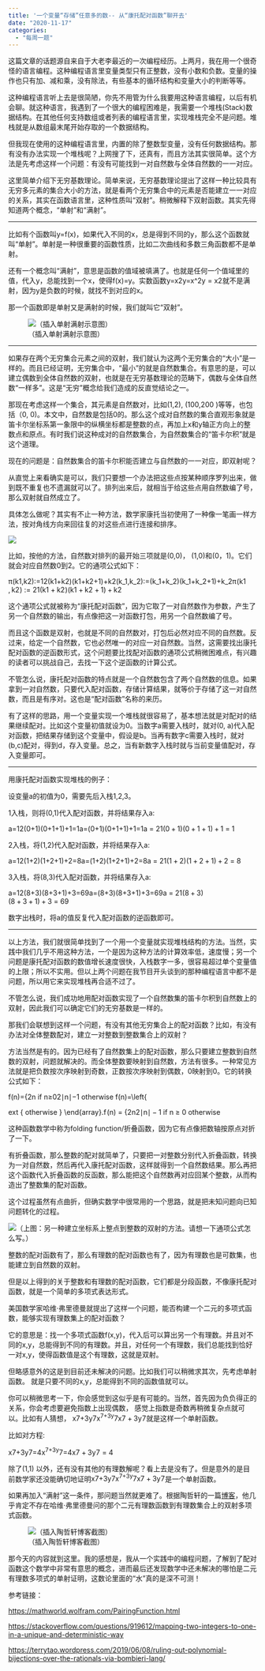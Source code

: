 ```yaml
---
title: '一个变量“存储”任意多的数-- 从“康托配对函数”聊开去'
date: "2020-11-17"
categories:
  - "每周一题"
---
```


这篇文章的话题源自来自于大老李最近的一次编程经历。上两月，我在用一个很奇怪的语言编程。这种编程语言里变量类型只有正整数，没有小数和负数。变量的操作也只有加、减和乘，没有除法，有些基本的循环结构和变量大小的判断等等。

这种编程语言听上去是很简陋，你先不用管为什么我要用这种语言编程，以后有机会聊。就这种语言，我遇到了一个很大的编程困难是，我需要一个堆栈(Stack)数据结构。在其他任何支持数组或者列表的编程语言里，实现堆栈完全不是问题。堆栈就是从数组最末尾开始存取的一个数据结构。

但我现在使用的这种编程语言里，内置的除了整数型变量，没有任何数据结构。那有没有办法实现一个堆栈呢？上网搜了下，还真有，而且方法其实很简单。这个方法是先考虑这样一个问题：有没有可能找到一对自然数与全体自然数的一一对应。

这里简单介绍下无穷基数理论。简单来说，无穷基数理论提出了这样一种比较具有无穷多元素的集合大小的方法，就是看两个无穷集合中的元素是否能建立一一对应的关系，其实在函数语言里，这种性质叫“双射”。稍微解释下双射函数。其实先得知道两个概念，“单射”和“满射”。

<hr>

比如有个函数叫y=f(x)，如果代入不同的x，总是得到不同的y，那么这个函数就叫“单射”。单射是一种很重要的函数性质，比如二次曲线和多数三角函数都不是单射。

还有一个概念叫“满射”，意思是函数的值域被填满了。也就是任何一个值域里的值，代入y，总能找到一个x，使得f(x)=y。实数函数<span class="katex--inline"><span class="katex"><span class="katex-mathml">y=x2y=x^2</span><span class="katex-html" aria-hidden="true"><span class="base"><span class="strut" style="height:.625em;vertical-align:-.19444em;"></span><span style="margin-right:.03588em;" class="mord mathdefault">y</span><span class="mspace" style="margin-right:.277778em;"></span><span class="mrel">=</span><span class="mspace" style="margin-right:.277778em;"></span></span><span class="base"><span class="strut" style="height:.814108em;vertical-align:0;"></span><span class="mord"><span class="mord mathdefault">x</span><span class="msupsub"><span class="vlist-t"><span class="vlist-r"><span class="vlist" style="height:.814108em;"><span class="" style="top:-3.063em;margin-right:.05em;"><span class="pstrut" style="height:2.7em;"></span><span class="sizing reset-size6 size3 mtight"><span class="mord mtight">2</span></span></span></span></span></span></span></span></span></span></span></span>就不是满射，因为y是负数的时候，就找不到对应的x。

那一个函数即是单射又是满射的时候，我们就叫它“双射”。

![（插入单射满射示意图）](https://pic1.zhimg.com/80/v2-518c69dca18286b04168c076a9ef4890_720w.jpg)

<hr>

如果存在两个无穷集合元素之间的双射，我们就认为这两个无穷集合的“大小”是一样的。而且已经证明，无穷集合中，“最小”的就是自然数集合。有意思的是，可以建立偶数到全体自然数的双射，也就是在无穷基数理论的范畴下，偶数与全体自然数“一样多”。这是“无穷”概念给我们造成的反直觉结论之一。

那现在考虑这样一个集合，其元素是自然数对，比如(1,2), (100,200 )等等，也包括（0, 0)。本文中，自然数是包括0的。那么这个成对自然数的集合直观形象就是笛卡尔坐标系第一象限中的纵横坐标都是整数的点，再加上x和y轴正方向上的整数点和原点。有时我们说这种成对的自然数集合，为自然数集合的“笛卡尔积”就是这个道理。

现在的问题是：自然数集合的笛卡尔积能否建立与自然数的一一对应，即双射呢？

从直觉上来看确实是可以，我们只要想一个办法把这些点按某种顺序罗列出来，做到既不重复也不遗漏就可以了。排列出来后，就相当于给这些点用自然数编了号，那么双射就自然成立了。

具体怎么做呢？其实有不止一种方法，数学家康托当初使用了一种像一笔画一样方法，按对角线方向来回往复的对这些点进行连接和排序。

![](https://pic1.zhimg.com/80/v2-ef41b729fb79c138568e36d79bfbc440_720w.jpg)

比如，按他的方法，自然数对排列的最开始三项就是(0,0)， (1,0)和(0，1)。它们就会对应自然数0到2。它的通项公式如下：

<span class="katex--inline"><span class="katex"><span class="katex-mathml">π(k1,k2):=12(k1+k2)(k1+k2+1)+k2\pi(k_1,k_2):=\frac{1}{2}(k_1+k_2)(k_1+k_2+1)+k_2</span><span class="katex-html" aria-hidden="true"><span class="base"><span class="strut" style="height:1em;vertical-align:-.25em;"></span><span style="margin-right:.03588em;" class="mord mathdefault">π</span><span class="mopen">(</span><span class="mord"><span style="margin-right:.03148em;" class="mord mathdefault">k</span><span class="msupsub"><span class="vlist-t vlist-t2"><span class="vlist-r"><span class="vlist" style="height:.301108em;"><span class="" style="top:-2.55em;margin-left:-.03148em;margin-right:.05em;"><span class="pstrut" style="height:2.7em;"></span><span class="sizing reset-size6 size3 mtight"><span class="mord mtight">1</span></span></span></span><span class="vlist-s">​</span></span><span class="vlist-r"><span class="vlist" style="height:.15em;"><span class=""></span></span></span></span></span></span><span class="mpunct">,</span><span class="mspace" style="margin-right:.166667em;"></span><span class="mord"><span style="margin-right:.03148em;" class="mord mathdefault">k</span><span class="msupsub"><span class="vlist-t vlist-t2"><span class="vlist-r"><span class="vlist" style="height:.301108em;"><span class="" style="top:-2.55em;margin-left:-.03148em;margin-right:.05em;"><span class="pstrut" style="height:2.7em;"></span><span class="sizing reset-size6 size3 mtight"><span class="mord mtight">2</span></span></span></span><span class="vlist-s">​</span></span><span class="vlist-r"><span class="vlist" style="height:.15em;"><span class=""></span></span></span></span></span></span><span class="mclose">)</span><span class="mspace" style="margin-right:.277778em;"></span><span class="mrel">:</span></span><span class="base"><span class="strut" style="height:.36687em;vertical-align:0;"></span><span class="mrel">=</span><span class="mspace" style="margin-right:.277778em;"></span></span><span class="base"><span class="strut" style="height:1.19011em;vertical-align:-.345em;"></span><span class="mord"><span class="mopen nulldelimiter"></span><span class="mfrac"><span class="vlist-t vlist-t2"><span class="vlist-r"><span class="vlist" style="height:.845108em;"><span class="" style="top:-2.655em;"><span class="pstrut" style="height:3em;"></span><span class="sizing reset-size6 size3 mtight"><span class="mord mtight"><span class="mord mtight">2</span></span></span></span><span class="" style="top:-3.23em;"><span class="pstrut" style="height:3em;"></span><span class="frac-line" style="border-bottom-width:.04em;"></span></span><span class="" style="top:-3.394em;"><span class="pstrut" style="height:3em;"></span><span class="sizing reset-size6 size3 mtight"><span class="mord mtight"><span class="mord mtight">1</span></span></span></span></span><span class="vlist-s">​</span></span><span class="vlist-r"><span class="vlist" style="height:.345em;"><span class=""></span></span></span></span></span><span class="mclose nulldelimiter"></span></span><span class="mopen">(</span><span class="mord"><span style="margin-right:.03148em;" class="mord mathdefault">k</span><span class="msupsub"><span class="vlist-t vlist-t2"><span class="vlist-r"><span class="vlist" style="height:.301108em;"><span class="" style="top:-2.55em;margin-left:-.03148em;margin-right:.05em;"><span class="pstrut" style="height:2.7em;"></span><span class="sizing reset-size6 size3 mtight"><span class="mord mtight">1</span></span></span></span><span class="vlist-s">​</span></span><span class="vlist-r"><span class="vlist" style="height:.15em;"><span class=""></span></span></span></span></span></span><span class="mspace" style="margin-right:.222222em;"></span><span class="mbin">+</span><span class="mspace" style="margin-right:.222222em;"></span></span><span class="base"><span class="strut" style="height:1em;vertical-align:-.25em;"></span><span class="mord"><span style="margin-right:.03148em;" class="mord mathdefault">k</span><span class="msupsub"><span class="vlist-t vlist-t2"><span class="vlist-r"><span class="vlist" style="height:.301108em;"><span class="" style="top:-2.55em;margin-left:-.03148em;margin-right:.05em;"><span class="pstrut" style="height:2.7em;"></span><span class="sizing reset-size6 size3 mtight"><span class="mord mtight">2</span></span></span></span><span class="vlist-s">​</span></span><span class="vlist-r"><span class="vlist" style="height:.15em;"><span class=""></span></span></span></span></span></span><span class="mclose">)</span><span class="mopen">(</span><span class="mord"><span style="margin-right:.03148em;" class="mord mathdefault">k</span><span class="msupsub"><span class="vlist-t vlist-t2"><span class="vlist-r"><span class="vlist" style="height:.301108em;"><span class="" style="top:-2.55em;margin-left:-.03148em;margin-right:.05em;"><span class="pstrut" style="height:2.7em;"></span><span class="sizing reset-size6 size3 mtight"><span class="mord mtight">1</span></span></span></span><span class="vlist-s">​</span></span><span class="vlist-r"><span class="vlist" style="height:.15em;"><span class=""></span></span></span></span></span></span><span class="mspace" style="margin-right:.222222em;"></span><span class="mbin">+</span><span class="mspace" style="margin-right:.222222em;"></span></span><span class="base"><span class="strut" style="height:.84444em;vertical-align:-.15em;"></span><span class="mord"><span style="margin-right:.03148em;" class="mord mathdefault">k</span><span class="msupsub"><span class="vlist-t vlist-t2"><span class="vlist-r"><span class="vlist" style="height:.301108em;"><span class="" style="top:-2.55em;margin-left:-.03148em;margin-right:.05em;"><span class="pstrut" style="height:2.7em;"></span><span class="sizing reset-size6 size3 mtight"><span class="mord mtight">2</span></span></span></span><span class="vlist-s">​</span></span><span class="vlist-r"><span class="vlist" style="height:.15em;"><span class=""></span></span></span></span></span></span><span class="mspace" style="margin-right:.222222em;"></span><span class="mbin">+</span><span class="mspace" style="margin-right:.222222em;"></span></span><span class="base"><span class="strut" style="height:1em;vertical-align:-.25em;"></span><span class="mord">1</span><span class="mclose">)</span><span class="mspace" style="margin-right:.222222em;"></span><span class="mbin">+</span><span class="mspace" style="margin-right:.222222em;"></span></span><span class="base"><span class="strut" style="height:.84444em;vertical-align:-.15em;"></span><span class="mord"><span style="margin-right:.03148em;" class="mord mathdefault">k</span><span class="msupsub"><span class="vlist-t vlist-t2"><span class="vlist-r"><span class="vlist" style="height:.301108em;"><span class="" style="top:-2.55em;margin-left:-.03148em;margin-right:.05em;"><span class="pstrut" style="height:2.7em;"></span><span class="sizing reset-size6 size3 mtight"><span class="mord mtight">2</span></span></span></span><span class="vlist-s">​</span></span><span class="vlist-r"><span class="vlist" style="height:.15em;"><span class=""></span></span></span></span></span></span></span></span></span></span>

这个通项公式就被称为“康托配对函数”，因为它取了一对自然数作为参数，产生了另一个自然数的输出，有点像把这一对函数打包，用另一个自然数编了号。

而且这个函数是双射，也就是不同的自然数对，打包后必然对应不同的自然数。反过来，给定一个自然数，它也必然唯一的对应一对自然数。当然，这需要找出康托配对函数的逆函数形式，这个问题要比找配对函数的通项公式稍微困难点，有兴趣的读者可以挑战自己，去找一下这个逆函数的计算公式。

不管怎么说，康托配对函数的特点就是一个自然数包含了两个自然数的信息。如果拿到一对自然数，只要代入配对函数，存储计算结果，就等价于存储了这一对自然数，而且是有序对。这也是“配对函数”名称的来历。

有了这样的思路，用一个变量实现一个堆栈就很容易了，基本想法就是对配对的结果继续配对。比如这个变量初值就设为0。当数字a需要入栈时，就对(0, a)代入配对函数，把结果存储到这个变量中，假设是b。当再有数字c需要入栈时，就对(b,c)配对，得到d，存入变量。总之，当有新数字入栈时就与当前变量值配对，存入变量即可。

<hr>

用康托配对函数实现堆栈的例子：

设变量a的初值为0，需要先后入栈1,2,3。

1入栈，则将(0,1)代入配对函数，并将结果存入a:

<span class="katex--inline"><span class="katex"><span class="katex-mathml">a=12(0+1)(0+1+1)+1=1a=\frac{1}{2}(0+1)(0+1+1)+1=1</span><span class="katex-html" aria-hidden="true"><span class="base"><span class="strut" style="height:.43056em;vertical-align:0;"></span><span class="mord mathdefault">a</span><span class="mspace" style="margin-right:.277778em;"></span><span class="mrel">=</span><span class="mspace" style="margin-right:.277778em;"></span></span><span class="base"><span class="strut" style="height:1.19011em;vertical-align:-.345em;"></span><span class="mord"><span class="mopen nulldelimiter"></span><span class="mfrac"><span class="vlist-t vlist-t2"><span class="vlist-r"><span class="vlist" style="height:.845108em;"><span class="" style="top:-2.655em;"><span class="pstrut" style="height:3em;"></span><span class="sizing reset-size6 size3 mtight"><span class="mord mtight"><span class="mord mtight">2</span></span></span></span><span class="" style="top:-3.23em;"><span class="pstrut" style="height:3em;"></span><span class="frac-line" style="border-bottom-width:.04em;"></span></span><span class="" style="top:-3.394em;"><span class="pstrut" style="height:3em;"></span><span class="sizing reset-size6 size3 mtight"><span class="mord mtight"><span class="mord mtight">1</span></span></span></span></span><span class="vlist-s">​</span></span><span class="vlist-r"><span class="vlist" style="height:.345em;"><span class=""></span></span></span></span></span><span class="mclose nulldelimiter"></span></span><span class="mopen">(</span><span class="mord">0</span><span class="mspace" style="margin-right:.222222em;"></span><span class="mbin">+</span><span class="mspace" style="margin-right:.222222em;"></span></span><span class="base"><span class="strut" style="height:1em;vertical-align:-.25em;"></span><span class="mord">1</span><span class="mclose">)</span><span class="mopen">(</span><span class="mord">0</span><span class="mspace" style="margin-right:.222222em;"></span><span class="mbin">+</span><span class="mspace" style="margin-right:.222222em;"></span></span><span class="base"><span class="strut" style="height:.72777em;vertical-align:-.08333em;"></span><span class="mord">1</span><span class="mspace" style="margin-right:.222222em;"></span><span class="mbin">+</span><span class="mspace" style="margin-right:.222222em;"></span></span><span class="base"><span class="strut" style="height:1em;vertical-align:-.25em;"></span><span class="mord">1</span><span class="mclose">)</span><span class="mspace" style="margin-right:.222222em;"></span><span class="mbin">+</span><span class="mspace" style="margin-right:.222222em;"></span></span><span class="base"><span class="strut" style="height:.64444em;vertical-align:0;"></span><span class="mord">1</span><span class="mspace" style="margin-right:.277778em;"></span><span class="mrel">=</span><span class="mspace" style="margin-right:.277778em;"></span></span><span class="base"><span class="strut" style="height:.64444em;vertical-align:0;"></span><span class="mord">1</span></span></span></span></span>

2入栈，将(1,2)代入配对函数，并将结果存入a:

<span class="katex--inline"><span class="katex"><span class="katex-mathml">a=12(1+2)(1+2+1)+2=8a=\frac{1}{2}(1+2)(1+2+1)+2=8</span><span class="katex-html" aria-hidden="true"><span class="base"><span class="strut" style="height:.43056em;vertical-align:0;"></span><span class="mord mathdefault">a</span><span class="mspace" style="margin-right:.277778em;"></span><span class="mrel">=</span><span class="mspace" style="margin-right:.277778em;"></span></span><span class="base"><span class="strut" style="height:1.19011em;vertical-align:-.345em;"></span><span class="mord"><span class="mopen nulldelimiter"></span><span class="mfrac"><span class="vlist-t vlist-t2"><span class="vlist-r"><span class="vlist" style="height:.845108em;"><span class="" style="top:-2.655em;"><span class="pstrut" style="height:3em;"></span><span class="sizing reset-size6 size3 mtight"><span class="mord mtight"><span class="mord mtight">2</span></span></span></span><span class="" style="top:-3.23em;"><span class="pstrut" style="height:3em;"></span><span class="frac-line" style="border-bottom-width:.04em;"></span></span><span class="" style="top:-3.394em;"><span class="pstrut" style="height:3em;"></span><span class="sizing reset-size6 size3 mtight"><span class="mord mtight"><span class="mord mtight">1</span></span></span></span></span><span class="vlist-s">​</span></span><span class="vlist-r"><span class="vlist" style="height:.345em;"><span class=""></span></span></span></span></span><span class="mclose nulldelimiter"></span></span><span class="mopen">(</span><span class="mord">1</span><span class="mspace" style="margin-right:.222222em;"></span><span class="mbin">+</span><span class="mspace" style="margin-right:.222222em;"></span></span><span class="base"><span class="strut" style="height:1em;vertical-align:-.25em;"></span><span class="mord">2</span><span class="mclose">)</span><span class="mopen">(</span><span class="mord">1</span><span class="mspace" style="margin-right:.222222em;"></span><span class="mbin">+</span><span class="mspace" style="margin-right:.222222em;"></span></span><span class="base"><span class="strut" style="height:.72777em;vertical-align:-.08333em;"></span><span class="mord">2</span><span class="mspace" style="margin-right:.222222em;"></span><span class="mbin">+</span><span class="mspace" style="margin-right:.222222em;"></span></span><span class="base"><span class="strut" style="height:1em;vertical-align:-.25em;"></span><span class="mord">1</span><span class="mclose">)</span><span class="mspace" style="margin-right:.222222em;"></span><span class="mbin">+</span><span class="mspace" style="margin-right:.222222em;"></span></span><span class="base"><span class="strut" style="height:.64444em;vertical-align:0;"></span><span class="mord">2</span><span class="mspace" style="margin-right:.277778em;"></span><span class="mrel">=</span><span class="mspace" style="margin-right:.277778em;"></span></span><span class="base"><span class="strut" style="height:.64444em;vertical-align:0;"></span><span class="mord">8</span></span></span></span></span>

3入栈，将(8,3)代入配对函数，并将结果存入a:

<span class="katex--inline"><span class="katex"><span class="katex-mathml">a=12(8+3)(8+3+1)+3=69a=\frac{1}{2}(8+3)(8+3+1)+3=69</span><span class="katex-html" aria-hidden="true"><span class="base"><span class="strut" style="height:.43056em;vertical-align:0;"></span><span class="mord mathdefault">a</span><span class="mspace" style="margin-right:.277778em;"></span><span class="mrel">=</span><span class="mspace" style="margin-right:.277778em;"></span></span><span class="base"><span class="strut" style="height:1.19011em;vertical-align:-.345em;"></span><span class="mord"><span class="mopen nulldelimiter"></span><span class="mfrac"><span class="vlist-t vlist-t2"><span class="vlist-r"><span class="vlist" style="height:.845108em;"><span class="" style="top:-2.655em;"><span class="pstrut" style="height:3em;"></span><span class="sizing reset-size6 size3 mtight"><span class="mord mtight"><span class="mord mtight">2</span></span></span></span><span class="" style="top:-3.23em;"><span class="pstrut" style="height:3em;"></span><span class="frac-line" style="border-bottom-width:.04em;"></span></span><span class="" style="top:-3.394em;"><span class="pstrut" style="height:3em;"></span><span class="sizing reset-size6 size3 mtight"><span class="mord mtight"><span class="mord mtight">1</span></span></span></span></span><span class="vlist-s">​</span></span><span class="vlist-r"><span class="vlist" style="height:.345em;"><span class=""></span></span></span></span></span><span class="mclose nulldelimiter"></span></span><span class="mopen">(</span><span class="mord">8</span><span class="mspace" style="margin-right:.222222em;"></span><span class="mbin">+</span><span class="mspace" style="margin-right:.222222em;"></span></span><span class="base"><span class="strut" style="height:1em;vertical-align:-.25em;"></span><span class="mord">3</span><span class="mclose">)</span><span class="mopen">(</span><span class="mord">8</span><span class="mspace" style="margin-right:.222222em;"></span><span class="mbin">+</span><span class="mspace" style="margin-right:.222222em;"></span></span><span class="base"><span class="strut" style="height:.72777em;vertical-align:-.08333em;"></span><span class="mord">3</span><span class="mspace" style="margin-right:.222222em;"></span><span class="mbin">+</span><span class="mspace" style="margin-right:.222222em;"></span></span><span class="base"><span class="strut" style="height:1em;vertical-align:-.25em;"></span><span class="mord">1</span><span class="mclose">)</span><span class="mspace" style="margin-right:.222222em;"></span><span class="mbin">+</span><span class="mspace" style="margin-right:.222222em;"></span></span><span class="base"><span class="strut" style="height:.64444em;vertical-align:0;"></span><span class="mord">3</span><span class="mspace" style="margin-right:.277778em;"></span><span class="mrel">=</span><span class="mspace" style="margin-right:.277778em;"></span></span><span class="base"><span class="strut" style="height:.64444em;vertical-align:0;"></span><span class="mord">6</span><span class="mord">9</span></span></span></span></span>

数字出栈时，将a的值反复代入配对函数的逆函数即可。

<hr>

以上方法，我们就很简单找到了一个用一个变量就实现堆栈结构的方法。当然，实践中我们几乎不用这种方法，一个是因为这种方法的计算效率低，速度慢；另一个问题是康托配对函数的数值增长速度很快，入栈数字一多，很容易超过单个变量值的上限；所以不实用。但以上两个问题在我节目开头谈到的那种编程语言中都不是问题，所以用它来实现堆栈再合适不过了。

不管怎么说，我们成功地用配对函数实现了一个自然数集的笛卡尔积到自然数上的双射，因此我们可以确定它们的无穷基数是一样的。

那我们会联想到这样一个问题，有没有其他无穷集合上的配对函数？比如，有没有办法对全体整数配对，建立一对整数到整数集合上的双射？

方法当然是有的。因为已经有了自然数集上的配对函数，那么只要建立整数到自然数的双射，问题就解决的。而全体整数要映射到自然数，方法有很多。一种常见方法就是把负数按次序映射到奇数，正数按次序映射到偶数，0映射到0。它的转换公式如下：

<span class="katex--inline"><span class="katex"><span class="katex-mathml">f(n)={2n if n≥02∣n∣−1 otherwise f(n)=\left{\begin{array}{ll}
2 n & \text { if } n \geq 0 \
2|n|-1 & \text { otherwise }
\end{array}\right.</span><span class="katex-html" aria-hidden="true"><span class="base"><span class="strut" style="height:1em;vertical-align:-.25em;"></span><span style="margin-right:.10764em;" class="mord mathdefault">f</span><span class="mopen">(</span><span class="mord mathdefault">n</span><span class="mclose">)</span><span class="mspace" style="margin-right:.277778em;"></span><span class="mrel">=</span><span class="mspace" style="margin-right:.277778em;"></span></span><span class="base"><span class="strut" style="height:2.40003em;vertical-align:-.95003em;"></span><span class="minner"><span class="mopen delimcenter" style="top:0;"><span class="delimsizing size3">{</span></span><span class="mord"><span class="mtable"><span class="arraycolsep" style="width:.5em;"></span><span class="col-align-l"><span class="vlist-t vlist-t2"><span class="vlist-r"><span class="vlist" style="height:1.45em;"><span class="" style="top:-3.61em;"><span class="pstrut" style="height:3em;"></span><span class="mord"><span class="mord">2</span><span class="mord mathdefault">n</span></span></span><span class="" style="top:-2.41em;"><span class="pstrut" style="height:3em;"></span><span class="mord"><span class="mord">2</span><span class="mord">∣</span><span class="mord mathdefault">n</span><span class="mord">∣</span><span class="mspace" style="margin-right:.222222em;"></span><span class="mbin">−</span><span class="mspace" style="margin-right:.222222em;"></span><span class="mord">1</span></span></span></span><span class="vlist-s">​</span></span><span class="vlist-r"><span class="vlist" style="height:.95em;"><span class=""></span></span></span></span></span><span class="arraycolsep" style="width:.5em;"></span><span class="arraycolsep" style="width:.5em;"></span><span class="col-align-l"><span class="vlist-t vlist-t2"><span class="vlist-r"><span class="vlist" style="height:1.45em;"><span class="" style="top:-3.61em;"><span class="pstrut" style="height:3em;"></span><span class="mord"><span class="mord text"><span class="mord"> if </span></span><span class="mord mathdefault">n</span><span class="mspace" style="margin-right:.277778em;"></span><span class="mrel">≥</span><span class="mspace" style="margin-right:.277778em;"></span><span class="mord">0</span></span></span><span class="" style="top:-2.41em;"><span class="pstrut" style="height:3em;"></span><span class="mord"><span class="mord text"><span class="mord"> otherwise </span></span></span></span></span><span class="vlist-s">​</span></span><span class="vlist-r"><span class="vlist" style="height:.95em;"><span class=""></span></span></span></span></span><span class="arraycolsep" style="width:.5em;"></span></span></span><span class="mclose nulldelimiter"></span></span></span></span></span></span>

这种函数数学中称为folding function/折叠函数，因为它有点像把数轴按原点对折了一下。

有折叠函数，那么整数的配对就简单了，只要把一对整数分别代入折叠函数，转换为一对自然数，然后再代入康托配对函数，这样就得到一个自然数结果。那么再把这个函数代入折叠函数的反函数，那么能把这个自然数再对应回某个整数，从而构造出了整数集的配对函数。

这个过程虽然有点曲折，但确实数学中很常用的一个思路，就是把未知问题向已知问题转化的过程。

![](https://pic4.zhimg.com/80/v2-573496db1136ed53486492a0543e21bf_720w.jpg)（上图：另一种建立坐标系上整点到整数的双射的方法。请想一下通项公式怎么写。）

整数的配对函数有了，那么有理数的配对函数也有了，因为有理数也是可数集，也能建立到自然数的双射。

但是以上得到的关于整数和有理数的配对函数，它们都是分段函数，不像康托配对函数，就是一个简单的多项式表达形式。

美国数学家哈维·弗里德曼就提出了这样一个问题，能否构建一个二元的多项式函数，能够实现有理数集上的配对函数？

它的意思是：找一个多项式函数f(x,y)，代入后可以算出另一个有理数。并且对不同的x,y，总能得到不同的有理数。并且，对任何一个有理数，我们总能找到恰好一对x,y，使得函数值是这个有理数，这就是双射。

但略感意外的这是到目前还未解决的问题。比如我们可以稍微求其次，先考虑单射函数。 就是只要不同的x,y，总能得到不同的函数值就可以。

你可以稍微思考一下，你会感觉到这似乎是有可能的。当然，首先因为负负得正的关系，你会考虑要避免指数上出现偶数， 感觉上指数是奇数再稍微复杂点就可以。比如有人猜想， <span class="katex--inline"><span class="katex"><span class="katex-mathml">x7+3y7x^7+3y^7</span><span class="katex-html" aria-hidden="true"><span class="base"><span class="strut" style="height:.897438em;vertical-align:-.08333em;"></span><span class="mord"><span class="mord mathdefault">x</span><span class="msupsub"><span class="vlist-t"><span class="vlist-r"><span class="vlist" style="height:.814108em;"><span class="" style="top:-3.063em;margin-right:.05em;"><span class="pstrut" style="height:2.7em;"></span><span class="sizing reset-size6 size3 mtight"><span class="mord mtight">7</span></span></span></span></span></span></span></span><span class="mspace" style="margin-right:.222222em;"></span><span class="mbin">+</span><span class="mspace" style="margin-right:.222222em;"></span></span><span class="base"><span class="strut" style="height:1.00855em;vertical-align:-.19444em;"></span><span class="mord">3</span><span class="mord"><span style="margin-right:.03588em;" class="mord mathdefault">y</span><span class="msupsub"><span class="vlist-t"><span class="vlist-r"><span class="vlist" style="height:.814108em;"><span class="" style="top:-3.063em;margin-right:.05em;"><span class="pstrut" style="height:2.7em;"></span><span class="sizing reset-size6 size3 mtight"><span class="mord mtight">7</span></span></span></span></span></span></span></span></span></span></span></span>就是这样一个单射函数。

比如对方程:

<span class="katex--inline"><span class="katex"><span class="katex-mathml">x7+3y7=4x^7+3y^7=4</span><span class="katex-html" aria-hidden="true"><span class="base"><span class="strut" style="height:.897438em;vertical-align:-.08333em;"></span><span class="mord"><span class="mord mathdefault">x</span><span class="msupsub"><span class="vlist-t"><span class="vlist-r"><span class="vlist" style="height:.814108em;"><span class="" style="top:-3.063em;margin-right:.05em;"><span class="pstrut" style="height:2.7em;"></span><span class="sizing reset-size6 size3 mtight"><span class="mord mtight">7</span></span></span></span></span></span></span></span><span class="mspace" style="margin-right:.222222em;"></span><span class="mbin">+</span><span class="mspace" style="margin-right:.222222em;"></span></span><span class="base"><span class="strut" style="height:1.00855em;vertical-align:-.19444em;"></span><span class="mord">3</span><span class="mord"><span style="margin-right:.03588em;" class="mord mathdefault">y</span><span class="msupsub"><span class="vlist-t"><span class="vlist-r"><span class="vlist" style="height:.814108em;"><span class="" style="top:-3.063em;margin-right:.05em;"><span class="pstrut" style="height:2.7em;"></span><span class="sizing reset-size6 size3 mtight"><span class="mord mtight">7</span></span></span></span></span></span></span></span><span class="mspace" style="margin-right:.277778em;"></span><span class="mrel">=</span><span class="mspace" style="margin-right:.277778em;"></span></span><span class="base"><span class="strut" style="height:.64444em;vertical-align:0;"></span><span class="mord">4</span></span></span></span></span>

除了(1,1) 以外，还有没有其他的有理数解呢？看上去是没有了。但是意外的是目前数学家还没能确切地证明<span class="katex--inline"><span class="katex"><span class="katex-mathml">x7+3y7x^7+3y^7</span><span class="katex-html" aria-hidden="true"><span class="base"><span class="strut" style="height:.897438em;vertical-align:-.08333em;"></span><span class="mord"><span class="mord mathdefault">x</span><span class="msupsub"><span class="vlist-t"><span class="vlist-r"><span class="vlist" style="height:.814108em;"><span class="" style="top:-3.063em;margin-right:.05em;"><span class="pstrut" style="height:2.7em;"></span><span class="sizing reset-size6 size3 mtight"><span class="mord mtight">7</span></span></span></span></span></span></span></span><span class="mspace" style="margin-right:.222222em;"></span><span class="mbin">+</span><span class="mspace" style="margin-right:.222222em;"></span></span><span class="base"><span class="strut" style="height:1.00855em;vertical-align:-.19444em;"></span><span class="mord">3</span><span class="mord"><span style="margin-right:.03588em;" class="mord mathdefault">y</span><span class="msupsub"><span class="vlist-t"><span class="vlist-r"><span class="vlist" style="height:.814108em;"><span class="" style="top:-3.063em;margin-right:.05em;"><span class="pstrut" style="height:2.7em;"></span><span class="sizing reset-size6 size3 mtight"><span class="mord mtight">7</span></span></span></span></span></span></span></span></span></span></span></span>是一个单射函数。

如果再加入“满射”这一条件，那问题当然就更难了。根据陶哲轩的一篇<a href="https://terrytao.wordpress.com/2019/06/08/ruling-out-polynomial-bijections-over-the-rationals-via-bombieri-lang/">博客</a>，他几乎肯定不存在哈维·弗里德曼问的那个二元有理数函数到有理数集合上的双射多项式函数。

![（插入陶哲轩博客截图）](https://pic1.zhimg.com/80/v2-8d3739a0dffc7d820ce39b40e0d9b71c_720w.jpg)

那今天的内容就到这里。我的感想是，我从一个实践中的编程问题，了解到了配对函数这个数学中非常有意思的概念，进而最后还发现数学中还未解决的哪怕是二元有理数多项式的单射证明，这数论里面的“水”真的是深不可测！

参考链接：

<a href="https://mathworld.wolfram.com/PairingFunction.html">https://mathworld.wolfram.com/PairingFunction.html</a>

<a href="https://stackoverflow.com/questions/919612/mapping-two-integers-to-one-in-a-unique-and-deterministic-way">https://stackoverflow.com/questions/919612/mapping-two-integers-to-one-in-a-unique-and-deterministic-way</a>

<a href="https://terrytao.wordpress.com/2019/06/08/ruling-out-polynomial-bijections-over-the-rationals-via-bombieri-lang/">https://terrytao.wordpress.com/2019/06/08/ruling-out-polynomial-bijections-over-the-rationals-via-bombieri-lang/</a>